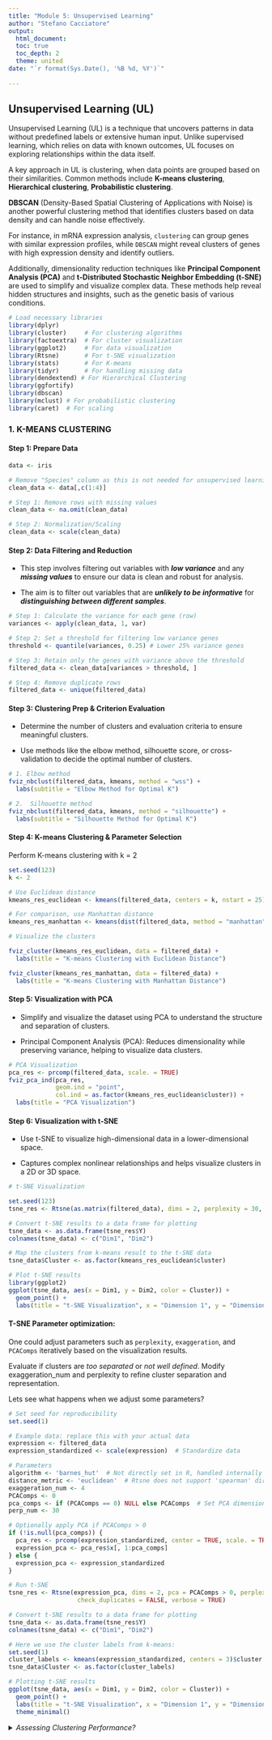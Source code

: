 ```yaml
---
title: "Module 5: Unsupervised Learning"
author: "Stefano Cacciatore"
output: 
  html_document:
  toc: true
  toc_depth: 2
  theme: united
date: "`r format(Sys.Date(), '%B %d, %Y')`"
  
---
```


## Unsupervised Learning (UL)

Unsupervised Learning (UL) is a technique that uncovers patterns in data without predefined labels or extensive human input. Unlike supervised learning, which relies on data with known outcomes, UL focuses on exploring relationships within the data itself.

A key approach in UL is clustering, when data points are grouped based on their similarities. Common methods include **K-means clustering**, **Hierarchical clustering**, **Probabilistic clustering**. 

**DBSCAN** (Density-Based Spatial Clustering of Applications with Noise) is another powerful clustering method that identifies clusters based on data density and can handle noise effectively. 

For instance, in mRNA expression analysis, `clustering` can group genes with similar expression profiles, while `DBSCAN` might reveal clusters of genes with high expression density and identify outliers.

Additionally, dimensionality reduction techniques like **Principal Component Analysis (PCA)** and **t-Distributed Stochastic Neighbor Embedding (t-SNE)** are used to simplify and visualize complex data. These methods help reveal hidden structures and insights, such as the genetic basis of various conditions.

```r
# Load necessary libraries
library(dplyr)
library(cluster)     # For clustering algorithms
library(factoextra)  # For cluster visualization
library(ggplot2)     # For data visualization
library(Rtsne)       # For t-SNE visualization
library(stats)       # For K-means
library(tidyr)       # For handling missing data
library(dendextend) # For Hierarchical Clustering
library(ggfortify)
library(dbscan)
library(mclust) # For probabilistic clustering
library(caret)  # For scaling
```

### 1. K-MEANS CLUSTERING

#### Step 1: Prepare Data

```r
data <- iris

# Remove "Species" column as this is not needed for unsupervised learning.
clean_data <- data[,c(1:4)]

# Step 1: Remove rows with missing values
clean_data <- na.omit(clean_data)

# Step 2: Normalization/Scaling
clean_data <- scale(clean_data)
```

#### Step 2: Data Filtering and Reduction

- This step involves filtering out variables with ***low variance*** and any ***missing values*** to ensure our data is clean and robust for analysis.

- The aim is to filter out variables that are ***unlikely to be informative*** for ***distinguishing between different samples***.

```r
# Step 1: Calculate the variance for each gene (row)
variances <- apply(clean_data, 1, var)

# Step 2: Set a threshold for filtering low variance genes
threshold <- quantile(variances, 0.25) # Lower 25% variance genes

# Step 3: Retain only the genes with variance above the threshold
filtered_data <- clean_data[variances > threshold, ]

# Step 4: Remove duplicate rows
filtered_data <- unique(filtered_data)
```

#### Step 3: Clustering Prep & Criterion Evaluation

- Determine the number of clusters and evaluation criteria to ensure meaningful clusters.

- Use methods like the elbow method, silhouette score, or cross-validation to decide the optimal number of clusters.

```r

# 1. Elbow method
fviz_nbclust(filtered_data, kmeans, method = "wss") + 
  labs(subtitle = "Elbow Method for Optimal K")

# 2.  Silhouette method 
fviz_nbclust(filtered_data, kmeans, method = "silhouette") + 
  labs(subtitle = "Silhouette Method for Optimal K")

```

#### Step 4: K-means Clustering & Parameter Selection

Perform K-means clustering with k = 2

```r
set.seed(123)
k <- 2
```

```r
# Use Euclidean distance
kmeans_res_euclidean <- kmeans(filtered_data, centers = k, nstart = 25)

# For comparison, use Manhattan distance
kmeans_res_manhattan <- kmeans(dist(filtered_data, method = "manhattan"), centers = k, nstart = 25)

# Visualize the clusters

fviz_cluster(kmeans_res_euclidean, data = filtered_data) + 
  labs(title = "K-means Clustering with Euclidean Distance")

fviz_cluster(kmeans_res_manhattan, data = filtered_data) + 
  labs(title = "K-means Clustering with Manhattan Distance")

```

#### Step 5: Visualization with PCA

- Simplify and visualize the dataset using PCA to understand the structure and separation of clusters.

- Principal Component Analysis (PCA): Reduces dimensionality while preserving variance, helping to visualize data clusters.

```r
# PCA Visualization
pca_res <- prcomp(filtered_data, scale. = TRUE)
fviz_pca_ind(pca_res, 
             geom.ind = "point", 
             col.ind = as.factor(kmeans_res_euclidean$cluster)) +
  labs(title = "PCA Visualization")
```

#### Step 6: Visualization with t-SNE

- Use t-SNE to visualize high-dimensional data in a lower-dimensional space.

- Captures complex nonlinear relationships and helps visualize clusters in a 2D or 3D space.

```r
# t-SNE Visualization

set.seed(123)
tsne_res <- Rtsne(as.matrix(filtered_data), dims = 2, perplexity = 30, verbose = TRUE)

```

```r
# Convert t-SNE results to a data frame for plotting
tsne_data <- as.data.frame(tsne_res$Y)
colnames(tsne_data) <- c("Dim1", "Dim2")

# Map the clusters from k-means result to the t-SNE data
tsne_data$Cluster <- as.factor(kmeans_res_euclidean$cluster)

# Plot t-SNE results
library(ggplot2)
ggplot(tsne_data, aes(x = Dim1, y = Dim2, color = Cluster)) + 
  geom_point() + 
  labs(title = "t-SNE Visualization", x = "Dimension 1", y = "Dimension 2")
```

#### T-SNE Parameter optimization:

One could adjust parameters such as `perplexity`, `exaggeration`, and `PCAComps` iteratively based on the visualization results. 

Evaluate if clusters are *too separated* or *not well defined*. Modify exaggeration_num and perplexity to refine cluster separation and representation.

Lets see what happens when we adjust some parameters?

```r
# Set seed for reproducibility
set.seed(1)

# Example data: replace this with your actual data
expression <- filtered_data
expression_standardized <- scale(expression)  # Standardize data

# Parameters
algorithm <- 'barnes_hut'  # Not directly set in R, handled internally
distance_metric <- 'euclidean'  # Rtsne does not support 'spearman' directly
exaggeration_num <- 4
PCAComps <- 0
pca_comps <- if (PCAComps == 0) NULL else PCAComps  # Set PCA dimension reduction
perp_num <- 30

# Optionally apply PCA if PCAComps > 0
if (!is.null(pca_comps)) {
  pca_res <- prcomp(expression_standardized, center = TRUE, scale. = TRUE)
  expression_pca <- pca_res$x[, 1:pca_comps]
} else {
  expression_pca <- expression_standardized
}

# Run t-SNE
tsne_res <- Rtsne(expression_pca, dims = 2, pca = PCAComps > 0, perplexity = perp_num, 
                   check_duplicates = FALSE, verbose = TRUE)

# Convert t-SNE results to a data frame for plotting
tsne_data <- as.data.frame(tsne_res$Y)
colnames(tsne_data) <- c("Dim1", "Dim2")

# Here we use the cluster labels from k-means:
set.seed(1)
cluster_labels <- kmeans(expression_standardized, centers = 3)$cluster
tsne_data$Cluster <- as.factor(cluster_labels)

# Plotting t-SNE results
ggplot(tsne_data, aes(x = Dim1, y = Dim2, color = Cluster)) + 
  geom_point() + 
  labs(title = "t-SNE Visualization", x = "Dimension 1", y = "Dimension 2") +
  theme_minimal()
```

<details>

<summary>*Assessing Clustering Performance?*</summary>

***Within-Cluster Sum of Squares (Inertia)***

- Inertia measures the compactness of clusters. 
- Lower values indicate better clustering.

```r
# Compute inertia for K-means clustering
inertia_euclidean <- kmeans_res_euclidean$tot.withinss
inertia_manhattan <- kmeans_res_manhattan$tot.withinss

# Print inertia values
cat("Inertia for Euclidean K-means:", inertia_euclidean, "\n")
cat("Inertia for Manhattan K-means:", inertia_manhattan, "\n")

```

We see that our Euclidean K-means model produced more compact clusters.

***Silhouette Analysis***

- Silhouette scores measure how similar each point is to its own cluster compared to other clusters. 

- Scores close to 1 indicate good clustering.

```r
library(cluster)

# Calculate silhouette scores for Euclidean K-means
silhouette_euclidean <- silhouette(kmeans_res_euclidean$cluster, dist(filtered_data))
plot(silhouette_euclidean, main = "Silhouette Plot for Euclidean K-means")

# Calculate silhouette scores for Manhattan K-means
silhouette_manhattan <- silhouette(kmeans_res_manhattan$cluster, dist(filtered_data, method = "manhattan"))
plot(silhouette_manhattan, main = "Silhouette Plot for Manhattan K-means")

```

***Davies-Bouldin Index***

- The DB-index is a validation technique that is a metric for evaluating clustering models.

- The metric measures the average similarity between each cluster and the cluster most similar to it.

- Similarity is assessed as the ratio of how spread out the points are within a cluster to the distance between cluster centroids. 

- Low Davies-Bouldin Index values = better clustering, with well-separated clusters and lower dispersion being more favorable.

```r
# install.packages("clusterSim")
library(clusterSim)

# Step 1:   Prepare distance matrix for Euclidean distance clustering
dist_matrix <- dist(filtered_data)
###   Prepare distance matrix for Manhattan distance clustering
dist_matrix_manhattan <- dist(filtered_data, method = "manhattan")

###   Calculate Davies-Bouldin Index for Euclidean distance clustering:
db_index_euclidean <- index.DB(filtered_data, kmeans_res_euclidean$cluster, d =
                                 dist_matrix, centrotypes = "centroids")

# Compute Davies-Bouldin Index for our Manhattan distance clustering:
db_index_manhattan <- index.DB(filtered_data, kmeans_res_manhattan$cluster, d = dist_matrix_manhattan, centrotypes = "medoids")

# Print Index for both distances:
print(paste("Davies-Bouldin Index (Euclidean):", db_index_euclidean$DB))
print(paste("Davies-Bouldin Index (Manhattan):", db_index_manhattan$DB))
```

***Cluster Validation Metrics***

Additional metrics can provide further validation of clustering results.

```r
library(NbClust)

# Use NbClust to determine the optimal number of clusters
nb <- NbClust(filtered_data, min.nc = 2, max.nc = 10, method = "kmeans")

```

### 2. Hierarchical Clustering:

```r
# Using our cleaned data: "filtered_data"

# Compute the distance matrix
dist_matrix <- dist(filtered_data, method = "euclidean")

# Perform hierarchical clustering
hc <- hclust(dist_matrix, method = "complete")

# Plot the dendrogram
plot(hc, main = "Dendrogram of Hierarchical Clustering", xlab = "Branches", ylab = "Euclidean Distance", labels = FALSE)
```

Visualising the output from our Hierarchical Clustering using PCA:

```r
# Convert PCA results to a data frame for ggplot2
pca_df <- as.data.frame(pca_res$x)

# Perform Hierarchical Clustering
dist_matrix <- dist(filtered_data, method = "euclidean")
hc <- hclust(dist_matrix, method = "complete")

# Cut dendrogram to form clusters
clusters <- cutree(hc, k = 3)  # Adjust k based on the desired number of clusters

# Add cluster assignments to the PCA data
pca_res$clusters <- as.factor(clusters)

# Visualize the clusters using PCA for dimensionality reduction
ggplot(pca_res, aes(x = PC1, y = PC2, color = clusters)) +
  geom_point(size = 3) +
  labs(title = "PCA of Hierarchical Clustering", x = "PC1", y = "PC2") +
  theme_minimal()
```

### 3. Probabilistic Clustering:

```r
# Data Prep:
data(iris)
data <- iris[, 1:4]  # Use only numerical features
# Normalize/Scale the data
scaled_data <- scale(data)

# Fit the Gaussian Mixture Model
model <- Mclust(data)

```

The output from the model indicates that the GMM identified 2 clusters with the same shape and variance. 

- Cluster 1: Contains 50 data points.
- Cluster 2: Contains 100 data points.

```r
# View model summary
summary(model)

```

```r
# Plot the clustering results
plot(model, what = "classification")

# Predict cluster memberships for new data
new_data <- data[1:5, ]
predictions <- predict(model, new_data)
print(predictions$classification)
```


### 4. Density-Based Clustering (DBSCAN):

DBSCAN identifies clusters based on the density and noise of data points. It is particularly useful for finding clusters of arbitrary shape and handling high-noise datasets.

```r
# Load necessary libraries
library(dbscan)
library(ggplot2)

# Data Prep:
data("iris")
iris <- as.matrix(iris[, 1:4])
# Remove rows with missing values
clean_data <- na.omit(iris)
# Normalize/Scale the data
scaled_data <- scale(clean_data)

```

*Determine suitable DBSCAN parameters:*

- `eps` = size (radius) of the epsilon neighborhood

- Where there is a sudden spike (increase) in the `kNN` distance = points to the right of this spike are most likely outliers. 

- Choose this kNN distance as the 'eps'

```r
# Visualize the k-NN distance plot for eps parameter
kNNdistplot(scaled_data, minPts = 5)  
```

Add a line where approximately the noise starts. We see at `~0.8` the noise begins:

```r
kNNdistplot(scaled_data, minPts = 5)  
abline(h = 0.8, col = "red", lty = 2)  
```

Now we can perform DBSCAN clustering:

```r
# Perform DBSCAN clustering
eps <- 0.8  # Set eps based on the k-NN distance plot
minPts <- 5  # minPts is set to the number of features + 1

dbscan_result <- dbscan(scaled_data, eps = eps, minPts = minPts)
dbscan_result

# Add cluster assignments to the original data
airquality_clustered <- cbind(clean_data, cluster = as.factor(dbscan_result$cluster))

# Visualize the clusters using PCA for dimensionality reduction
pca <- prcomp(scaled_data, scale. = TRUE)
pca_df <- as.data.frame(pca$x)
pca_df$cluster <- as.factor(dbscan_result$cluster)

ggplot(pca_df, aes(x = PC1, y = PC2, color = cluster)) +
  geom_point(size = 3) +
  labs(title = "PCA of DBSCAN Clustering", x = "PC1", y = "PC2") +
  theme_minimal()
```

